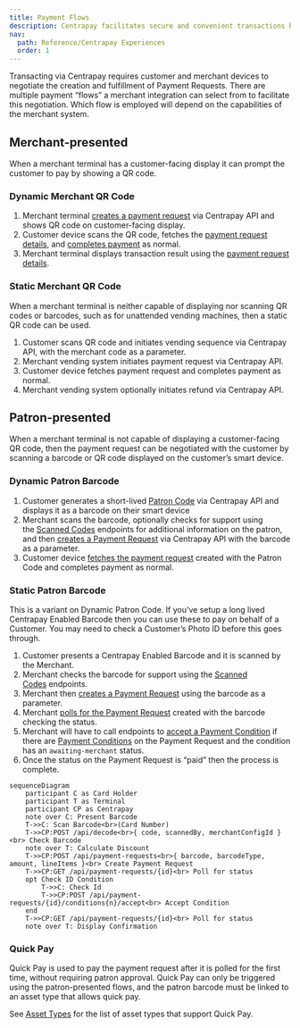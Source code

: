 ```yaml
---
title: Payment Flows
description: Centrapay facilitates secure and convenient transactions between customer and merchant devices, with multiple payment flows available for selection. Transact with ease and confidence using Centrapay.
nav:
  path: Reference/Centrapay Experiences
  order: 1
---
```

Transacting via Centrapay requires customer and merchant devices to negotiate the creation and fulfillment of Payment Requests. There are multiple payment “flows” a merchant integration can select from to facilitate this negotiation. Which flow is employed will depend on the capabilities of the merchant system.

## Merchant-presented

When a merchant terminal has a customer-facing display it can prompt the customer to pay by showing a QR code.

### Dynamic Merchant QR Code

1. Merchant terminal [creates a payment request](https://docs.centrapay.com/api/payment-requests#create-a-payment-request) via Centrapay API and shows QR code on customer-facing display.
2. Customer device scans the QR code, fetches the [payment request details](https://docs.centrapay.com/api/payment-requests#get-a-payment-request), and [completes payment](https://docs.centrapay.com/api/legacy-payment-requests#requests-pay) as normal.
3. Merchant terminal displays transaction result using the [payment request details](https://docs.centrapay.com/api/payment-requests#get-a-payment-request).

### Static Merchant QR Code

When a merchant terminal is neither capable of displaying nor scanning QR codes or barcodes, such as for unattended vending machines, then a static QR code can be used.

1. Customer scans QR code and initiates vending sequence via Centrapay API, with the merchant code as a parameter.
2. Merchant vending system initiates payment request via Centrapay API.
3. Customer device fetches payment request and completes payment as normal.
4. Merchant vending system optionally initiates refund via Centrapay API.

## Patron-presented

When a merchant terminal is not capable of displaying a customer-facing QR code, then the payment request can be negotiated with the customer by scanning a barcode or QR code displayed on the customer’s smart device.

### Dynamic Patron Barcode

1. Customer generates a short-lived [Patron Code](https://docs.centrapay.com/api/patron-codes) via Centrapay API and displays it as a barcode on their smart device
2. Merchant scans the barcode, optionally checks for support using the [Scanned Codes](https://docs.centrapay.com/api/scanned-codes#decode-scanned-code) endpoints for additional information on the patron, and then [creates a Payment Request](https://docs.centrapay.com/api/payment-requests#create-a-payment-request) via Centrapay API with the barcode as a parameter.
3. Customer device [fetches the payment request](https://docs.centrapay.com/api/payment-requests#get-a-payment-request) created with the Patron Code and completes payment as normal.

### Static Patron Barcode

This is a variant on Dynamic Patron Code. If you’ve setup a long lived Centrapay Enabled Barcode then you can use these to pay on behalf of a Customer. You may need to check a Customer’s Photo ID before this goes through.

1. Customer presents a Centrapay Enabled Barcode and it is scanned by the Merchant.
2. Merchant checks the barcode for support using the [Scanned Codes](https://docs.centrapay.com/api/scanned-codes#decode-scanned-code) endpoints.
3. Merchant then [creates a Payment Request](https://docs.centrapay.com/api/payment-requests#create-a-payment-request) using the barcode as a parameter.
4. Merchant [polls for the Payment Request](https://docs.centrapay.com/api/payment-requests#get-a-payment-request) created with the barcode checking the status.
5. Merchant will have to call endpoints to [accept a Payment Condition](https://docs.centrapay.com/api/payment-requests#accept-payment-condition) if there are [Payment Conditions](https://docs.centrapay.com/api/payment-requests#payment-condition) on the Payment Request and the condition has an `awaiting-merchant` status.
6. Once the status on the Payment Request is “paid” then the process is complete.

```mermaid
sequenceDiagram
	participant C as Card Holder
	participant T as Terminal
	participant CP as Centrapay
	note over C: Present Barcode
	T->>C: Scan Barcode<br>(Card Number)
	T->>CP:POST /api/decode<br>{ code, scannedBy, merchantConfigId }<br> Check Barcode
	note over T: Calculate Discount
	T->>CP:POST /api/payment-requests<br>{ barcode, barcodeType, amount, lineItems }<br> Create Payment Request
	T->>CP:GET /api/payment-requests/{id}<br> Poll for status
	opt Check ID Condition
		T->>C: Check Id
		T->>CP:POST /api/payment-requests/{id}/conditions{n}/accept<br> Accept Condition
	end
	T->>CP:GET /api/payment-requests/{id}<br> Poll for status
	note over T: Display Confirmation
```

### Quick Pay

Quick Pay is used to pay the payment request after it is polled for the first time, without requiring patron approval. Quick Pay can only be triggered using the patron-presented flows, and the patron barcode must be linked to an asset type that allows quick pay.

See [Asset Types](https://docs.centrapay.com/api/asset-types) for the list of asset types that support Quick Pay.
